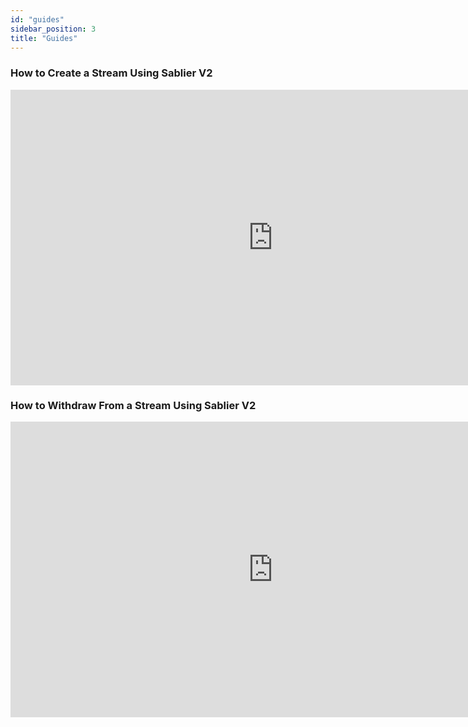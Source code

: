 ```yaml
---
id: "guides"
sidebar_position: 3
title: "Guides"
---
```


### How to Create a Stream Using Sablier V2

<iframe
  width="840"
  height="472.5"
  src="https://www.youtube.com/embed/q7fvZaQJens"
  title="YouTube video player"
  frameborder="0"
  allow="accelerometer; autoplay; clipboard-write; encrypted-media; gyroscope; picture-in-picture; web-share"
  allowfullscreen
></iframe>

### How to Withdraw From a Stream Using Sablier V2

<iframe
  width="840"
  height="472.5"
  src="https://www.youtube.com/embed/5gzEa7QNwdQ"
  title="YouTube video player"
  frameborder="0"
  allow="accelerometer; autoplay; clipboard-write; encrypted-media; gyroscope; picture-in-picture; web-share"
  allowfullscreen
></iframe>
